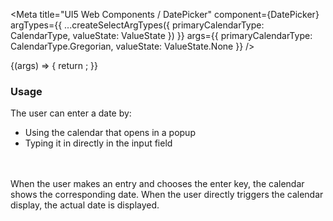 

<Meta
  title="UI5 Web Components / DatePicker"
  component={DatePicker}
  argTypes={{
    ...createSelectArgTypes({ primaryCalendarType: CalendarType, valueState: ValueState })
  }}
  args={{
    primaryCalendarType: CalendarType.Gregorian,
    valueState: ValueState.None
  }}
/>

<DocsHeader />

<Canvas>
  <Story name="Default">
    {(args) => {
      return <DatePicker {...args} />;
    }}
  </Story>
</Canvas>

<ArgsTable story="." />
<div style={{fontFamily:'var(--sapFontFamily)', fontSize:'var(--sapFontSize)', color:'var(--sapTextColor)'}}>
<h3>Usage</h3>

The user can enter a date by:
<ul>
  <li>Using the calendar that opens in a popup</li>
  <li>Typing it in directly in the input field</li>
</ul>
<br /><br />
When the user makes an entry and chooses the enter key, the calendar shows the corresponding date. When the user
directly triggers the calendar display, the actual date is displayed.
</div>